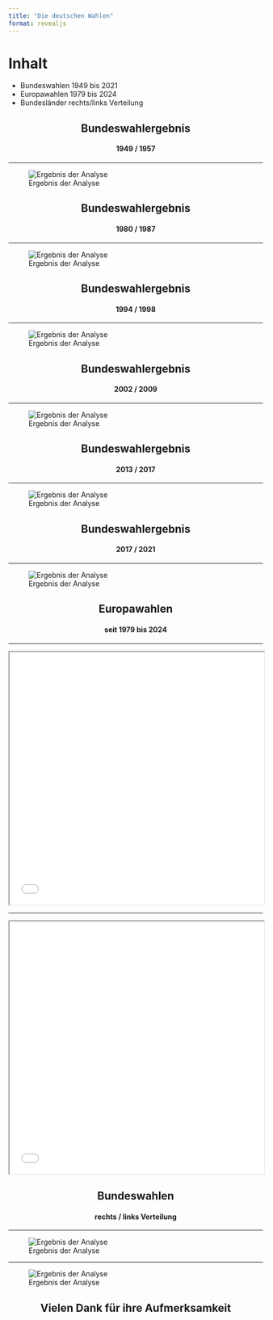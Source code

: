 ```yaml
---
title: "Die deutschen Wahlen"
format: revealjs
---
```


# Inhalt

- Bundeswahlen 1949 bis 2021
- Europawahlen 1979 bis 2024
- Bundesländer rechts/links Verteilung


<div style="text-align: center;">

## Bundeswahlergebnis 
#### 1949 / 1957

</div>

---

![Ergebnis der Analyse](./Visualisierungen/Bundeswahlen_1957_1949.png)



<div style="text-align: center;">

## Bundeswahlergebnis 
#### 1980 / 1987

</div>

---

![Ergebnis der Analyse](./Visualisierungen/Bundeswahlen_1987_1980.png)


<div style="text-align: center;">

## Bundeswahlergebnis 
#### 1994 / 1998

</div>

---

![Ergebnis der Analyse](./Visualisierungen/Bundeswahlen_1998_1994.png)



<div style="text-align: center;">

## Bundeswahlergebnis 
#### 2002 / 2009

</div>

---

![Ergebnis der Analyse](./Visualisierungen/Bundeswahlen_2009_2002.png)



<div style="text-align: center;">

## Bundeswahlergebnis 
#### 2013 / 2017

</div>

---

![Ergebnis der Analyse](./Visualisierungen/Bundeswahlen_2017_2013.png)


<div style="text-align: center;">

## Bundeswahlergebnis 
#### 2017 / 2021

</div>

---

![Ergebnis der Analyse](./Visualisierungen/Bundeswahlen_2021_2017.png)


<div style="text-align: center;">

## Europawahlen
#### seit 1979 bis 2024

</div>

---

<iframe src="./Visualisierungen/Stimmverteilung_nach_Partei_alle.html" width="100%" height="500"></iframe>

---

<iframe src="./Visualisierungen/Stimmverteilung_nach_Partei_main.html" width="100%" height="500"></iframe>



<div style="text-align: center;">

## Bundeswahlen
#### rechts / links Verteilung

</div>

---

![Ergebnis der Analyse](./Visualisierungen/2013Bubbleplot.png)

---

![Ergebnis der Analyse](./Visualisierungen/2021Bubbleplot.png)


<div style="text-align: center;">

# Vielen Dank für ihre Aufmerksamkeit

</div>